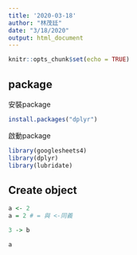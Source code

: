 ```yaml
---
title: '2020-03-18'
author: "林茂廷"
date: "3/18/2020"
output: html_document
---
```


```r
knitr::opts_chunk$set(echo = TRUE)
```

## package

安裝package
```r
install.packages("dplyr")

```


啟動package
```r
library(googlesheets4)
library(dplyr)
library(lubridate)
```

## Create object

```r
a <- 2
a = 2 # = 與 <-同義
```

```r
3 -> b
```


```r
a
```

